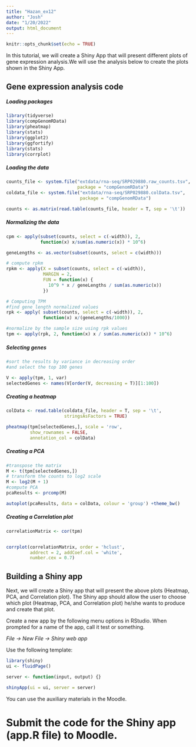 ```yaml
---
title: "Hazan_ex12"
author: "Josh"
date: "1/20/2022"
output: html_document
---
```


```r
knitr::opts_chunk$set(echo = TRUE)
```

In this tutorial, we will create a Shiny App that will present different plots of gene expression analysis.We will use the analysis below to create the plots shown in the Shiny App.

## Gene expression analysis code

##### Loading packages

```r
library(tidyverse)
library(compGenomRData)
library(pheatmap)
library(stats)
library(ggplot2)
library(ggfortify)
library(stats)
library(corrplot)
```

##### Loading the data

```r
counts_file <- system.file("extdata/rna-seq/SRP029880.raw_counts.tsv",
                           package = "compGenomRData")
coldata_file <- system.file("extdata/rna-seq/SRP029880.colData.tsv",
                            package = "compGenomRData")

counts <- as.matrix(read.table(counts_file, header = T, sep = '\t'))
```

##### Normalizing the data

```r
cpm <- apply(subset(counts, select = c(-width)), 2,
             function(x) x/sum(as.numeric(x)) * 10^6)

geneLengths <- as.vector(subset(counts, select = c(width)))

# compute rpkm
rpkm <- apply(X = subset(counts, select = c(-width)),
              MARGIN = 2,
              FUN = function(x) {
                10^9 * x / geneLengths / sum(as.numeric(x))
              })

# Computing TPM
#find gene length normalized values
rpk <- apply( subset(counts, select = c(-width)), 2,
              function(x) x/(geneLengths/1000))

#normalize by the sample size using rpk values
tpm <- apply(rpk, 2, function(x) x / sum(as.numeric(x)) * 10^6)
```

##### Selecting  genes

```r
#sort the results by variance in decreasing order
#and select the top 100 genes

V <- apply(tpm, 1, var)
selectedGenes <- names(V[order(V, decreasing = T)][1:100])
```

##### Creating a heatmap

```r
colData <- read.table(coldata_file, header = T, sep = '\t',
                      stringsAsFactors = TRUE)

pheatmap(tpm[selectedGenes,], scale = 'row',
         show_rownames = FALSE,
         annotation_col = colData) 
```

##### Creating a PCA

```r
#transpose the matrix
M <- t(tpm[selectedGenes,])
# transform the counts to log2 scale
M <- log2(M + 1)
#compute PCA
pcaResults <- prcomp(M)

autoplot(pcaResults, data = colData, colour = 'group') +theme_bw()
```

##### Creating a Correlation plot

```r

correlationMatrix <- cor(tpm)


corrplot(correlationMatrix, order = 'hclust',
         addrect = 2, addCoef.col = 'white',
         number.cex = 0.7)
```

## Building a Shiny app

Next, we will create a Shiny app that will present the above plots (Heatmap, PCA, and Correlation plot). The Shiny app should allow the user to choose which plot (Heatmap, PCA, and Correlation plot) he/she wants to produce and create that plot.

Create a new app by the following menu options in RStudio. When prompted for a name of the app, call it test or something.

*File -> New File -> Shiny web app*

Use the following template:

```r
library(shiny)
ui <- fluidPage()

server <- function(input, output) {}

shinyApp(ui = ui, server = server)
```

You can use the auxiliary materials in the Moodle.

# Submit the code for the Shiny app (app.R file) to Moodle. 